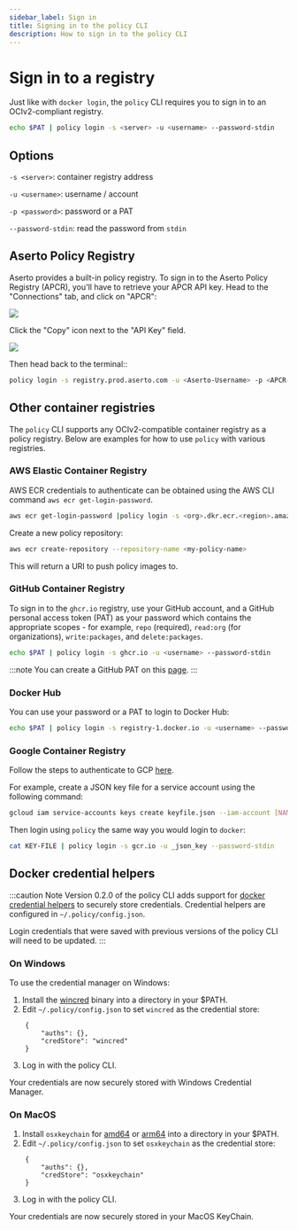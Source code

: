 ```yaml
---
sidebar_label: Sign in
title: Signing in to the policy CLI
description: How to sign in to the policy CLI
---
```


# Sign in to a registry

Just like with `docker login`, the `policy` CLI requires you to sign in to an OCIv2-compliant registry.

```bash
echo $PAT | policy login -s <server> -u <username> --password-stdin
```

## Options

`-s <server>`: container registry address

`-u <username>`: username / account

`-p <password>`: password or a PAT

`--password-stdin`: read the password from `stdin`

## Aserto Policy Registry

Aserto provides a built-in policy registry. To sign in to the Aserto Policy Registry (APCR), you'll have to retrieve your APCR API key. Head to the "Connections" tab, and click on "APCR":

  <img src="/apcr-connection.png" />

  Click the "Copy" icon next to the "API Key" field.

  <img src="/apcr-api-key-copy.png" />

  Then head back to the terminal::

  ```bash
  policy login -s registry.prod.aserto.com -u <Aserto-Username> -p <APCR-API-Key>
  ```

## Other container registries

The `policy` CLI supports any OCIv2-compatible container registry as a policy registry. Below are examples for how to use `policy` with various registries.

### AWS Elastic Container Registry

AWS ECR credentials to authenticate can be obtained using the AWS CLI command `aws ecr get-login-password`. 

```bash
aws ecr get-login-password |policy login -s <org>.dkr.ecr.<region>.amazonaws.com -u AWS --password-stdin
```

Create a new policy repository:
```bash
aws ecr create-repository --repository-name <my-policy-name>
```

This will return a URI to push policy images to.

### GitHub Container Registry

To sign in to the `ghcr.io` registry, use your GitHub account, and a GitHub personal access token (PAT) as your password which contains the appropriate scopes - for example, `repo` (required), `read:org` (for organizations), `write:packages`, and `delete:packages`.

```bash
echo $PAT | policy login -s ghcr.io -u <username> --password-stdin
```

:::note
You can create a GitHub PAT on this [page](https://github.com/settings/tokens).
:::

### Docker Hub

You can use your password or a PAT to login to Docker Hub:

```bash
echo $PAT | policy login -s registry-1.docker.io -u <username> --password-stdin
```

### Google Container Registry

Follow the steps to authenticate to GCP [here](https://cloud.google.com/container-registry/docs/advanced-authentication#json-key). 

For example, create a JSON key file for a service account using the following command:

```bash
gcloud iam service-accounts keys create keyfile.json --iam-account [NAME]@[PROJECT_ID].iam.gserviceaccount.com
```

Then login using `policy` the same way you would login to `docker`:

```bash
cat KEY-FILE | policy login -s gcr.io -u _json_key --password-stdin 
```

## Docker credential helpers
:::caution Note
Version 0.2.0 of the policy CLI adds support for [docker credential helpers](https://github.com/docker/docker-credential-helpers) to securely store credentials. Credential helpers are configured in `~/.policy/config.json`.

Login credentials that were saved with previous versions of the policy CLI will need to be updated.
:::

### On Windows
To use the credential manager on Windows:

1. Install the [wincred](https://github.com/docker/docker-credential-helpers/releases/download/v0.7.0/docker-credential-wincred-v0.7.0.windows-amd64.exe) binary into a directory in your $PATH.
2. Edit `~/.policy/config.json` to set `wincred` as the credential store:
```
    {
        "auths": {},
        "credStore": "wincred"
    }
```
3. Log in with the policy CLI.

Your credentials are now securely stored with Windows Credential Manager.

### On MacOS
1. Install `osxkeychain` for [amd64](https://github.com/docker/docker-credential-helpers/releases/download/v0.7.0/docker-credential-osxkeychain-v0.7.0.darwin-amd64) or [arm64](https://github.com/docker/docker-credential-helpers/releases/download/v0.7.0/docker-credential-osxkeychain-v0.7.0.darwin-arm64) into a directory in your $PATH.
2. Edit `~/.policy/config.json` to set `osxkeychain` as the credential store:

```
    {
        "auths": {},
        "credStore": "osxkeychain"
    }
```
3. Log in with the policy CLI.

Your credentials are now securely stored in your MacOS KeyChain.

